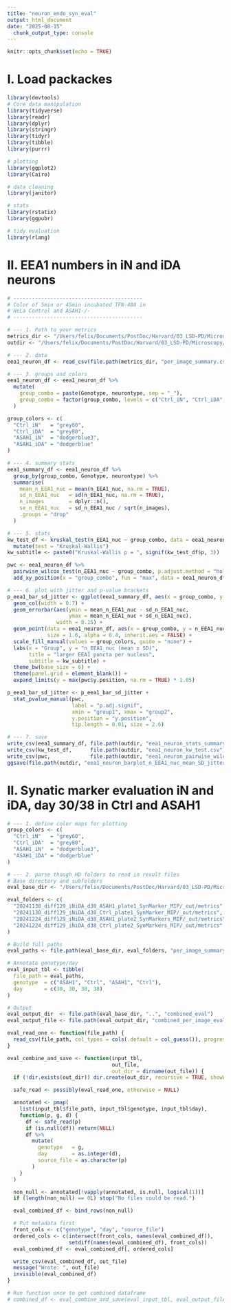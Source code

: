 ```yaml
---
title: "neuron_endo_syn_eval"
output: html_document
date: "2025-08-15"
  chunk_output_type: console
---
```


```r
knitr::opts_chunk$set(echo = TRUE)
```

# I. Load packackes
```r
library(devtools)
# Core data manipulation 
library(tidyverse)
library(readr)
library(dplyr)
library(stringr)
library(tidyr)
library(tibble)
library(purrr)

# plotting
library(ggplot2)
library(Cairo)

# data cleaning
library(janitor)

# stats
library(rstatix)
library(ggpubr)   

# tidy evaluation
library(rlang)


```


# II. EEA1 numbers in iN and iDA neurons 
```r
# ------------------------------------------
# Color of 5min or 45min incubated TFN-488 in
# HeLa Control and ASAH1-/- 
# ------------------------------------------

# --- 1. Path to your metrics
metrics_dir <- "/Users/felix/Documents/PostDoc/Harvard/03_LSD-PD/Microscopy/20240417_diff118_iN-iDA_test_d23_Ctrl-SMPD1-ASAH1/EEA1eval/results/metrics"
outdir <- "/Users/felix/Documents/PostDoc/Harvard/03_LSD-PD/Microscopy/20240417_diff118_iN-iDA_test_d23_Ctrl-SMPD1-ASAH1/EEA1eval/results/metrics"

# --- 2. data
eea1_neuron_df <- read_csv(file.path(metrics_dir, "per_image_summary.csv"), show_col_types = FALSE)

# --- 3. groups and colors
eea1_neuron_df <- eea1_neuron_df %>%
  mutate(
    group_combo = paste(Genotype, neurontype, sep = "_"),
    group_combo = factor(group_combo, levels = c("Ctrl_iN", "Ctrl_iDA", "ASAH1_iN", "ASAH1_iDA"))
  )

group_colors <- c(
  "Ctrl_iN"   = "grey60",
  "Ctrl_iDA"  = "grey80",
  "ASAH1_iN"  = "dodgerblue3",
  "ASAH1_iDA" = "dodgerblue"
)

# --- 4. summary stats
eea1_summary_df <- eea1_neuron_df %>%
  group_by(group_combo, Genotype, neurontype) %>%
  summarise(
    mean_n_EEA1_nuc = mean(n_EEA1_nuc, na.rm = TRUE),
    sd_n_EEA1_nuc   = sd(n_EEA1_nuc, na.rm = TRUE),
    n_images        = dplyr::n(),
    se_n_EEA1_nuc   = sd_n_EEA1_nuc / sqrt(n_images),
    .groups = "drop"
  )

# --- 5. stats
kw_test_df <- kruskal_test(n_EEA1_nuc ~ group_combo, data = eea1_neuron_df) %>%
  mutate(test = "Kruskal-Wallis")
kw_subtitle <- paste0("Kruskal-Wallis p = ", signif(kw_test_df$p, 3))

pwc <- eea1_neuron_df %>%
  pairwise_wilcox_test(n_EEA1_nuc ~ group_combo, p.adjust.method = "holm") %>%
  add_xy_position(x = "group_combo", fun = "max", data = eea1_neuron_df)

# --- 6. plot with jitter and p-value brackets
p_eea1_bar_sd_jitter <- ggplot(eea1_summary_df, aes(x = group_combo, y = mean_n_EEA1_nuc, fill = group_combo)) +
  geom_col(width = 0.7) +
  geom_errorbar(aes(ymin = mean_n_EEA1_nuc - sd_n_EEA1_nuc,
                    ymax = mean_n_EEA1_nuc + sd_n_EEA1_nuc),
                width = 0.15) +
  geom_point(data = eea1_neuron_df, aes(x = group_combo, y = n_EEA1_nuc),color = "black", position = position_jitter(width = 0.12, height = 0),
             size = 1.6, alpha = 0.4, inherit.aes = FALSE) +
  scale_fill_manual(values = group_colors, guide = "none") +
  labs(x = "Group", y = "n_EEA1_nuc (mean ± SD)",
       title = "larger EEA1 puncta per nucleus",
       subtitle = kw_subtitle) +
  theme_bw(base_size = 6) +
  theme(panel.grid = element_blank()) +
  expand_limits(y = max(pwc$y.position, na.rm = TRUE) * 1.05)

p_eea1_bar_sd_jitter <- p_eea1_bar_sd_jitter +
  stat_pvalue_manual(pwc,
                     label = "p.adj.signif",
                     xmin = "group1", xmax = "group2",
                     y.position = "y.position",
                     tip.length = 0.01, size = 2.6)

# --- 7. save
write_csv(eea1_summary_df, file.path(outdir, "eea1_neuron_stats_summary.csv"))
write_csv(kw_test_df,      file.path(outdir, "eea1_neuron_kw_test.csv"))
write_csv(pwc,             file.path(outdir, "eea1_neuron_pairwise_wilcoxon_with_xypos.csv"))
ggsave(file.path(outdir, "eea1_neuron_barplot_n_EEA1_nuc_mean_SD_jitter_pvals.pdf"), p_eea1_bar_sd_jitter, width = 3, height = 4, units = "in")
```



# II. Synatic marker evaluation iN and iDA, day 30/38 in Ctrl and ASAH1 
```r

# --- 1. define color maps for plotting 
group_colors <- c(
  "Ctrl_iN"   = "grey60",
  "Ctrl_iDA"  = "grey80",
  "ASAH1_iN"  = "dodgerblue3",
  "ASAH1_iDA" = "dodgerblue"
)

# --- 2. parse though HD folders to read in result files 
# Base directory and subfolders
eval_base_dir <- "/Users/felix/Documents/PostDoc/Harvard/03_LSD-PD/Microscopy/20241225_diff129_iN-iDA_d23-d30-d38/Data"

eval_folders <- c(
  "20241130_diff129_iNiDA_d30_ASAH1_plate1_SynMarker_MIP/_out/metrics",
  "20241130_diff129_iNiDA_d30_Ctrl_plate1_SynMarker_MIP/_out/metrics",
  "20241224_diff129_iNiDA_d38_ASAH1_plate2_SynMarkers_MIP/_out/metrics",
  "20241224_diff129_iNiDA_d38_Ctrl_plate2_SynMarkers_MIP/_out/metrics"
)

# Build full paths
eval_paths <- file.path(eval_base_dir, eval_folders, "per_image_summary.csv")

# Annotate genotype/day
eval_input_tbl <- tibble(
  file_path = eval_paths,
  genotype  = c("ASAH1", "Ctrl", "ASAH1", "Ctrl"),
  day       = c(30, 30, 38, 38)
)

# Output
eval_output_dir  <- file.path(eval_base_dir, "..", "combined_eval")
eval_output_file <- file.path(eval_output_dir, "combined_per_image_eval.csv")

eval_read_one <- function(file_path) {
  read_csv(file_path, col_types = cols(.default = col_guess()), progress = FALSE)
}

eval_combine_and_save <- function(input_tbl,
                                  out_file,
                                  out_dir = dirname(out_file)) {
  if (!dir.exists(out_dir)) dir.create(out_dir, recursive = TRUE, showWarnings = FALSE)

  safe_read <- possibly(eval_read_one, otherwise = NULL)

  annotated <- pmap(
    list(input_tbl$file_path, input_tbl$genotype, input_tbl$day),
    function(p, g, d) {
      df <- safe_read(p)
      if (is.null(df)) return(NULL)
      df %>%
        mutate(
          genotype   = g,
          day        = as.integer(d),
          source_file = as.character(p)
        )
    }
  )

  non_null <- annotated[!vapply(annotated, is.null, logical(1))]
  if (length(non_null) == 0L) stop("No files could be read.")

  eval_combined_df <- bind_rows(non_null)

  # Put metadata first
  front_cols <- c("genotype", "day", "source_file")
  ordered_cols <- c(intersect(front_cols, names(eval_combined_df)),
                    setdiff(names(eval_combined_df), front_cols))
  eval_combined_df <- eval_combined_df[, ordered_cols]

  write_csv(eval_combined_df, out_file)
  message("Wrote: ", out_file)
  invisible(eval_combined_df)
}

# Run function once to get combined dataframe
# combined_df <- eval_combine_and_save(eval_input_tbl, eval_output_file)


```


